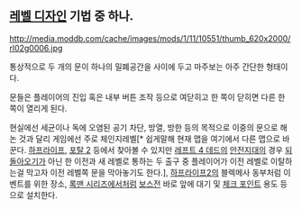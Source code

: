== [[레벨 디자인]] 기법 중 하나. ==

http://media.moddb.com/cache/images/mods/1/11/10551/thumb_620x2000/rl02g0006.jpg

통상적으로 두 개의 문이 하나의 밀폐공간을 사이에 두고 마주보는 아주 간단한 형태이다. 

문들은 플레이어의 진입 혹은 내부 버튼 조작 등으로 여닫히고 한 쪽이 닫히면 다른 한 쪽이 열리게 된다. 

현실에선 세균이나 독에 오염된 공기 차단, 방열, 방한 등의 목적으로 이중의 문으로 해논 것과 달리 게임에선 주로 체인지레벨[* 쉽게말해 현재 맵을 여기에서 다른 맵으로 바꾼다. [[하프라이프]], [[포탈 2]] 등에서 찾아볼 수 있지만 [[레프트 4 데드]]의 [[안전지대]]의 경우 [[되돌아오기]]가 아닌 한 이전과 새 레벨로 통하는 두 출구 중 플레이어가 이전 레벨로 이탈하는걸 막고자 이전 레벨쪽 문을 막아놓기도 한다.], [[하프라이프2]]의 블렉메사 동부처럼 이벤트를 위한 장소, [[록맨 시리즈]]에서처럼 [[보스전]] 바로 앞에 대기 및 [[체크 포인트]] 용도 등으로 설치한다.
